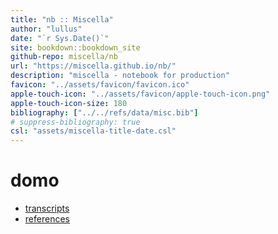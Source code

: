 ```yaml
---
title: "nb :: Miscella"
author: "lullus"
date: "`r Sys.Date()`"
site: bookdown::bookdown_site
github-repo: miscella/nb
url: "https://miscella.github.io/nb/"
description: "miscella - notebook for production"
favicon: "../assets/favicon/favicon.ico"
apple-touch-icon: "../assets/favicon/apple-touch-icon.png"
apple-touch-icon-size: 180
bibliography: ["../../refs/data/misc.bib"]
# suppress-bibliography: true
csl: "assets/miscella-title-date.csl"
---
```


# domo

- [transcripts](https://miscella.github.io/txt)
- [references](https://miscella.github.io/refs)
